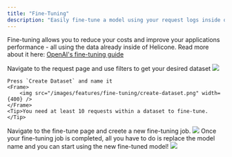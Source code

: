 ```yaml
---
title: "Fine-Tuning"
description: "Easily fine-tune a model using your request logs inside of Helicone."
---
```


Fine-tuning allows you to reduce your costs and improve your applications performance - all using the data already inside of Helicone. Read more about
it here: [OpenAI's fine-tuning guide](https://platform.openai.com/docs/guides/fine-tuning)

<Steps>
  <Step title="Create a dataset">
    Navigate to the request page and use filters to get your desired dataset
    <Frame>
      <img src="/images/features/fine-tuning/filters.png" />
    </Frame>

    Press `Create Dataset` and name it
    <Frame>
        <img src="/images/features/fine-tuning/create-dataset.png" width={400} />
    </Frame>
    <Tip>You need at least 10 requests within a dataset to fine-tune.</Tip>

  </Step>
  <Step title="Start a fine-tuning job">
    Navigate to the fine-tune page and creete a new fine-tuning job.
    <Frame>
        <img src="/images/features/fine-tuning/fine-tune-job.png" width={400} />
    </Frame>
  </Step>
  <Step title="Replace your model name">
    Once your fine-tuning job is completed, all you have to do is replace the model name and you can start using the new fine-tuned model!
    <Frame caption="Example Python integration">
        <img src="/images/features/fine-tuning/model.png" width={600} />
    </Frame>
  </Step>
</Steps>
